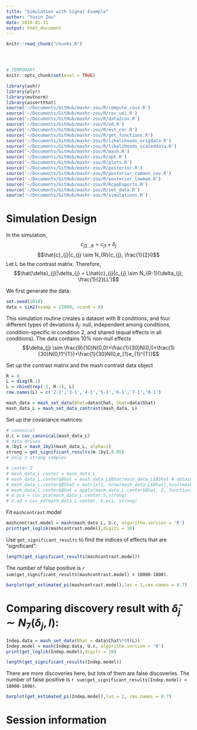 ```yaml
---
title: "Simulation with Signal Example"
author: "Yuxin Zou"
date: 2018-01-11
output: html_document
---
```


```r
knitr::read_chunk("chunks.R")
```

<!-- Update knitr chunk options -->
```r
```

<!-- Insert the date the file was last updated -->
```r
```

<!-- Insert the R version (Git commit SHA1) if Git repository exists and R
 package git2r is installed -->
```r
```

```r
# TEMPORARY.
knitr::opts_chunk$set(eval = TRUE)
```

```r
library(ashr)
library(plyr)
library(mvtnorm)
library(assertthat)
source('~/Documents/GitHub/mashr-zou/R/compute_covs.R')
source('~/Documents/GitHub/mashr-zou/R/cov_udi.R')
source('~/Documents/GitHub/mashr-zou/R/data2cov.R')
source('~/Documents/GitHub/mashr-zou/R/ed.R')
source('~/Documents/GitHub/mashr-zou/R/est_cor.R')
source('~/Documents/GitHub/mashr-zou/R/get_functions.R')
source('~/Documents/GitHub/mashr-zou/R/likelihoods_origdata.R')
source('~/Documents/GitHub/mashr-zou/R/likelihoods_scaleddata.R')
source('~/Documents/GitHub/mashr-zou/R/mash.R')
source('~/Documents/GitHub/mashr-zou/R/opt.R')
source('~/Documents/GitHub/mashr-zou/R/plots.R')
source('~/Documents/GitHub/mashr-zou/R/posterior.R')
source('~/Documents/GitHub/mashr-zou/R/posterior_common_cov.R')
source('~/Documents/GitHub/mashr-zou/R/posterior_lowmem.R')
source('~/Documents/GitHub/mashr-zou/R/RcppExports.R')
source('~/Documents/GitHub/mashr-zou/R/set_data.R')
source('~/Documents/GitHub/mashr-zou/R/simulations.R')
```

# Simulation Design

In the simulation, $$c_{j2...R} = c_{j1} + \delta_{j}$$
$$\hat{c}_{j}|c_{j} \sim N_{R}(c_{j}, \frac{1}{2}I)$$
Let L be the contrast matrix. Therefore, $$\hat{\delta}_{j}|\delta_{j} = L\hat{c}_{j}|c_{j} \sim N_{R-1}(\delta_{j}, \frac{1}{2}LL')$$

We first generate the data:
```r
set.seed(2018)
data = sim2(nsamp = 21000, ncond = 8)
```
This simulation routine creates a dataset with 8 conditions, and four different types of deviations $\delta_{j}$: null, independent among conditions, condition-specific in condition 2, and shared (equal effects in all conditions). The data contains 10% non-null effects 
$$\delta_{j} \sim \frac{9}{10}N(0,0)+\frac{1}{30}N(0,I)+\frac{1}{30}N(0,11^{T})+\frac{1}{30}N(0,e_{1}e_{1}^{T})$$

Set up the contrast matrix and the mash contrast data object
```r
R = 8
L = diag(R-1)
L = cbind(rep(-1, R-1), L)
row.names(L) = c('2-1','3-1','4-1','5-1','6-1','7-1','8-1')

mash_data = mash_set_data(Bhat=data$Chat, Shat=data$Shat)
mash_data_L = mash_set_data_contrast(mash_data, L)
```

Set up the covariance matrices:

```r
# canonical
U.c = cov_canonical(mash_data_L)
# data driven
m.1by1 = mash_1by1(mash_data_L, alpha=1)
strong = get_significant_results(m.1by1,0.05)
# only 5 strong samples

# center Z
# mash_data_L.center = mash_data_L
# mash_data_L.center$Bhat = mash_data_L$Bhat/mash_data_L$BShat # obtain z
# mash_data_L.center$BShat = matrix(1, nrow(mash_data_L$Bhat),ncol(mash_data_L$Bhat))
# mash_data_L.center$Bhat = apply(mash_data_L.center$Bhat, 2, function(x) x - mean(x))
# U.pca = cov_pca(mash_data_L.center,5,strong)
# U.ed = cov_ed(mash_data_L.center, U.pca, strong)
```

Fit `mashcontrast` model
```r
mashcontrast.model = mash(mash_data_L, U.c, algorithm.version = 'R')
print(get_loglik(mashcontrast.model),digits = 10)
```

Use `get_significant_results` to find the indices of effects that are “significant”:

```r
length(get_significant_results(mashcontrast.model))
```

The number of false positive is `r sum(get_significant_results(mashcontrast.model) < 18000-1800)`.

```r
barplot(get_estimated_pi(mashcontrast.model),las = 2,cex.names = 0.7)
```
<!--
The weights are mainly in the canonical matrices, as we expected. The data is generated using the canonical matrices.
-->

# Comparing discovery result with $\hat{\delta}_{j} \sim N_{7}(\delta_{j},I)$:

```r
Indep.data = mash_set_data(Bhat = data$Chat%*%t(L))
Indep.model = mash(Indep.data, U.c, algorithm.version = 'R')
print(get_loglik(Indep.model),digits = 10)
```
```r
length(get_significant_results(Indep.model))
```

There are more discoveries here, but lots of them are false discoveries. The number of false positive is `r sum(get_significant_results(Indep.model) < 18000-1800)`.

```r
barplot(get_estimated_pi(Indep.model),las = 2, cex.names = 0.7)
```

<!--
We check the False Positive Rate and True Positive Rate. 
$$FPR = \frac{|N\cap S|}{|N|} \quad TPR = \frac{|CS\cap S|}{|T|} $$

```r
CS_S = function(model, thresh=0.05, data){
  sig.index = model$result$lfsr <= thresh
  sum(sig.index * model$result$PosteriorMean * data > 0)
}

N_S = function(model, thresh=0.05, data){
  N.index = data == 0
  sig.index = model$result$lfsr <= thresh
  sum(sig.index * N.index)
}

delta = data$C %*% t(L)
N = sum(delta == 0)
Tr = nrow(delta) * ncol(delta) - N

thresh.seq = seq(0, 0.5, by=0.0005)[-1]
mashcontrast = matrix(0,length(thresh.seq), 2)
Indep = matrix(0,length(thresh.seq), 2)
colnames(mashcontrast) = c('TPR', 'FPR')
colnames(Indep) = c('TPR', 'FPR')
for(t in 1:length(thresh.seq)){
  mashcontrast[t,] = c(CS_S(mashcontrast.model, thresh.seq[t], delta)/Tr, N_S(mashcontrast.model, thresh.seq[t],delta)/N)
  
  Indep[t,] = c(CS_S(Indep.model, thresh.seq[t], delta)/Tr,  N_S(Indep.model, thresh.seq[t],delta)/N)
}
```

```r
# plot(Indep[,'FPR'], Indep[,'TPR'], xlab = 'FPR', ylab='TPR', type='l', xlim=c(0,0.8), ylim=c(0,0.6))
# lines(mashcontrast[,'FPR'], mashcontrast[,'TPR'], col='red')
```

Or
$$FPR = \frac{|S\cap N|}{|N|} \quad TPR = \frac{|S|}{|T|} $$
```r
delta = data$C %*% t(L)
Tr = sum(apply(delta!=0, 1, max)) # number of lines with at least one non-zero effects
N = nrow(delta) - Tr # number of lines with all zero effects

thresh.seq = seq(0, 0.5, by=0.0005)[-1]
mashcontrast = matrix(0,length(thresh.seq), 2)
Indep = matrix(0,length(thresh.seq), 2)
colnames(mashcontrast) = c('TPR', 'FPR')
colnames(Indep) = c('TPR', 'FPR')

for(t in 1:length(thresh.seq)){
  mashcontrast[t,] = c(length(get_significant_results(mashcontrast.model, thresh = thresh.seq[t]))/Tr, sum(get_significant_results(mashcontrast.model, thresh = thresh.seq[t])<=16200)/N)
  Indep[t,] = c(length(get_significant_results(Indep.model, thresh = thresh.seq[t]))/Tr, sum(get_significant_results(Indep.model, thresh = thresh.seq[t])<=16200)/N)
}

# plot(mashcontrast[,'FPR'], mashcontrast[,'TPR'], xlab = 'FPR', ylab='TPR', type='l')
# lines(Indep[,'FPR'], Indep[,'TPR'], col='red')
```
-->

# Session information

<!-- Insert the session information into the document -->
```r
```
